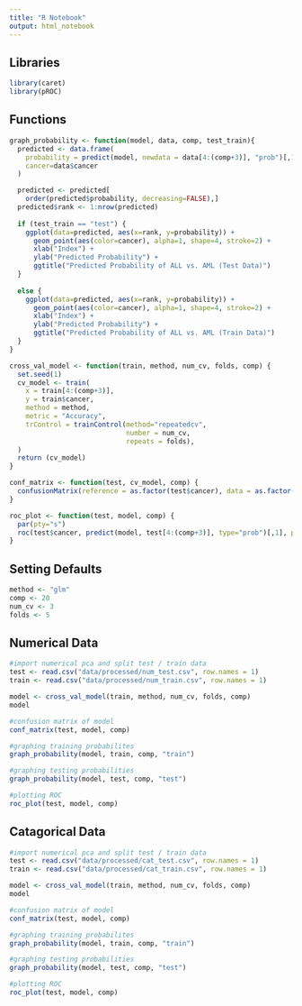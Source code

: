 ```yaml
---
title: "R Notebook"
output: html_notebook
---
```


## Libraries

```r
library(caret)
library(pROC)
```

## Functions

```r
graph_probability <- function(model, data, comp, test_train){
  predicted <- data.frame(
    probability = predict(model, newdata = data[4:(comp+3)], "prob")[,1],
    cancer=data$cancer
  )

  predicted <- predicted[
    order(predicted$probability, decreasing=FALSE),]
  predicted$rank <- 1:nrow(predicted)
  
  if (test_train == "test") {
    ggplot(data=predicted, aes(x=rank, y=probability)) +
      geom_point(aes(color=cancer), alpha=1, shape=4, stroke=2) +
      xlab("Index") +
      ylab("Predicted Probability") +
      ggtitle("Predicted Probability of ALL vs. AML (Test Data)")
  }
  
  else {
    ggplot(data=predicted, aes(x=rank, y=probability)) +
      geom_point(aes(color=cancer), alpha=1, shape=4, stroke=2) +
      xlab("Index") +
      ylab("Predicted Probability") +
      ggtitle("Predicted Probability of ALL vs. AML (Train Data)")
  }
}

cross_val_model <- function(train, method, num_cv, folds, comp) {
  set.seed(1)
  cv_model <- train(
    x = train[4:(comp+3)],
    y = train$cancer,
    method = method,
    metric = "Accuracy",
    trControl = trainControl(method="repeatedcv",
                             number = num_cv,
                             repeats = folds),
  )
  return (cv_model)
}

conf_matrix <- function(test, cv_model, comp) {
  confusionMatrix(reference = as.factor(test$cancer), data = as.factor(predict(cv_model, test[4:(comp+3)])))
}

roc_plot <- function(test, model, comp) {
  par(pty="s")
  roc(test$cancer, predict(model, test[4:(comp+3)], type="prob")[,1], plot=TRUE, legacy.axes=TRUE)
} 
```

## Setting Defaults
```r
method <- "glm"
comp <- 20
num_cv <- 3
folds <- 5
```


## Numerical Data

```r
#import numerical pca and split test / train data
test <- read.csv("data/processed/num_test.csv", row.names = 1)
train <- read.csv("data/processed/num_train.csv", row.names = 1)

model <- cross_val_model(train, method, num_cv, folds, comp)
model
```


```r
#confusion matrix of model
conf_matrix(test, model, comp)
```

```r
#graphing training probabilites
graph_probability(model, train, comp, "train")

#graphing testing probabilities
graph_probability(model, test, comp, "test")
```

```r
#plotting ROC
roc_plot(test, model, comp)
```

## Catagorical Data

```r
#import numerical pca and split test / train data
test <- read.csv("data/processed/cat_test.csv", row.names = 1)
train <- read.csv("data/processed/cat_train.csv", row.names = 1)

model <- cross_val_model(train, method, num_cv, folds, comp)
model
```


```r
#confusion matrix of model
conf_matrix(test, model, comp)
```

```r
#graphing training probabilites
graph_probability(model, train, comp, "train")

#graphing testing probabilities
graph_probability(model, test, comp, "test")
```

```r
#plotting ROC
roc_plot(test, model, comp)
```

